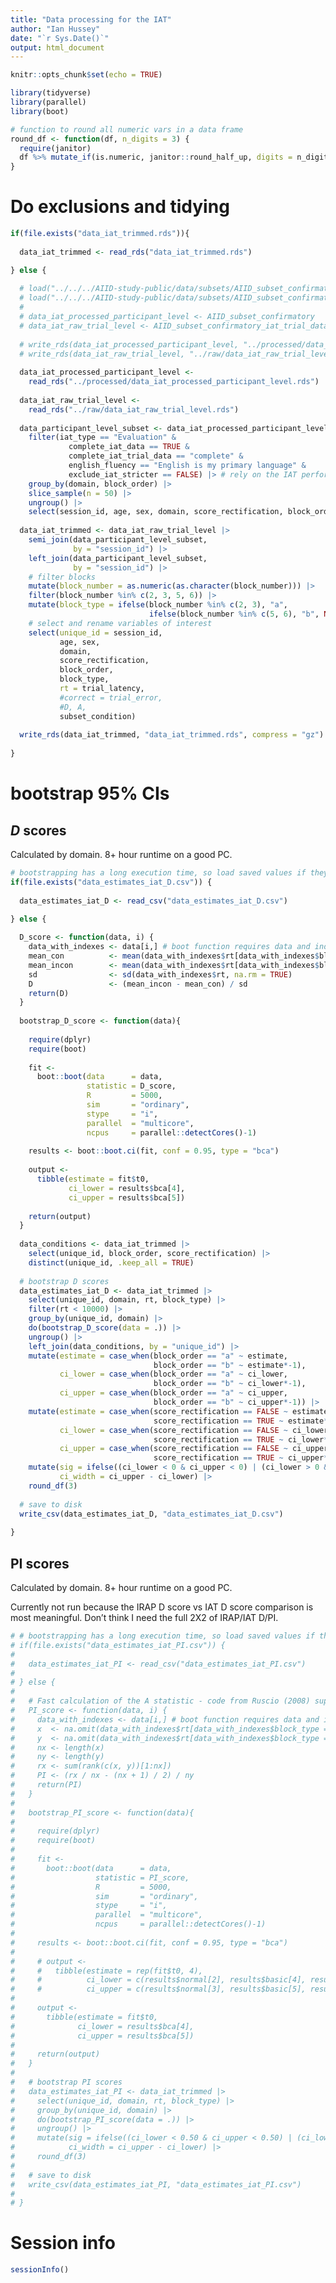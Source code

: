 ```yaml
---
title: "Data processing for the IAT"
author: "Ian Hussey"
date: "`r Sys.Date()`"
output: html_document
---
```


```r

knitr::opts_chunk$set(echo = TRUE)

```

```r

library(tidyverse)
library(parallel)
library(boot)

# function to round all numeric vars in a data frame
round_df <- function(df, n_digits = 3) {
  require(janitor)
  df %>% mutate_if(is.numeric, janitor::round_half_up, digits = n_digits)
}

```

# Do exclusions and tidying

```r

if(file.exists("data_iat_trimmed.rds")){
  
  data_iat_trimmed <- read_rds("data_iat_trimmed.rds")

} else {
  
  # load("../../../AIID-study-public/data/subsets/AIID_subset_confirmatory.RData")
  # load("../../../AIID-study-public/data/subsets/AIID_subset_confirmatory_iat_trial_data.RData")
  # 
  # data_iat_processed_participant_level <- AIID_subset_confirmatory
  # data_iat_raw_trial_level <- AIID_subset_confirmatory_iat_trial_data
  
  # write_rds(data_iat_processed_participant_level, "../processed/data_iat_processed_participant_level.rds", compress = "gz")
  # write_rds(data_iat_raw_trial_level, "../raw/data_iat_raw_trial_level.rds", compress = "xz")
  
  data_iat_processed_participant_level <- 
    read_rds("../processed/data_iat_processed_participant_level.rds")
  
  data_iat_raw_trial_level <- 
    read_rds("../raw/data_iat_raw_trial_level.rds")
  
  data_participant_level_subset <- data_iat_processed_participant_level |>
    filter(iat_type == "Evaluation" &
             complete_iat_data == TRUE &
             complete_iat_trial_data == "complete" &
             english_fluency == "English is my primary language" &
             exclude_iat_stricter == FALSE) |> # rely on the IAT performance exclusions already implemented in the AIID dataset
    group_by(domain, block_order) |>
    slice_sample(n = 50) |> 
    ungroup() |>
    select(session_id, age, sex, domain, score_rectification, block_order, D, A)
  
  data_iat_trimmed <- data_iat_raw_trial_level |>
    semi_join(data_participant_level_subset, 
              by = "session_id") |>
    left_join(data_participant_level_subset, 
              by = "session_id") |>
    # filter blocks
    mutate(block_number = as.numeric(as.character(block_number))) |>
    filter(block_number %in% c(2, 3, 5, 6)) |>
    mutate(block_type = ifelse(block_number %in% c(2, 3), "a",
                               ifelse(block_number %in% c(5, 6), "b", NA))) |>
    # select and rename variables of interest
    select(unique_id = session_id,
           age, sex, 
           domain, 
           score_rectification,
           block_order, 
           block_type, 
           rt = trial_latency, 
           #correct = trial_error,  
           #D, A,
           subset_condition)
  
  write_rds(data_iat_trimmed, "data_iat_trimmed.rds", compress = "gz")
  
}

```

# bootstrap 95% CIs

## *D* scores

Calculated by domain. 8+ hour runtime on a good PC.

```r

# bootstrapping has a long execution time, so load saved values if they've already been calculated
if(file.exists("data_estimates_iat_D.csv")) {
  
  data_estimates_iat_D <- read_csv("data_estimates_iat_D.csv")

} else {
  
  D_score <- function(data, i) {
    data_with_indexes <- data[i,] # boot function requires data and index
    mean_con          <- mean(data_with_indexes$rt[data_with_indexes$block_type == "a"], na.rm = TRUE)
    mean_incon        <- mean(data_with_indexes$rt[data_with_indexes$block_type == "b"], na.rm = TRUE)
    sd                <- sd(data_with_indexes$rt, na.rm = TRUE)
    D                 <- (mean_incon - mean_con) / sd
    return(D)
  }
  
  bootstrap_D_score <- function(data){
    
    require(dplyr)
    require(boot)
    
    fit <- 
      boot::boot(data      = data, 
                 statistic = D_score, 
                 R         = 5000, 
                 sim       = "ordinary", 
                 stype     = "i",
                 parallel  = "multicore", 
                 ncpus     = parallel::detectCores()-1)
    
    results <- boot::boot.ci(fit, conf = 0.95, type = "bca")
    
    output <- 
      tibble(estimate = fit$t0,
             ci_lower = results$bca[4],
             ci_upper = results$bca[5])
    
    return(output)
  }
  
  data_conditions <- data_iat_trimmed |>
    select(unique_id, block_order, score_rectification) |>
    distinct(unique_id, .keep_all = TRUE)
  
  # bootstrap D scores 
  data_estimates_iat_D <- data_iat_trimmed |>
    select(unique_id, domain, rt, block_type) |>
    filter(rt < 10000) |>
    group_by(unique_id, domain) |>
    do(bootstrap_D_score(data = .)) |>
    ungroup() |>
    left_join(data_conditions, by = "unique_id") |>
    mutate(estimate = case_when(block_order == "a" ~ estimate,
                                block_order == "b" ~ estimate*-1),
           ci_lower = case_when(block_order == "a" ~ ci_lower,
                                block_order == "b" ~ ci_lower*-1),
           ci_upper = case_when(block_order == "a" ~ ci_upper,
                                block_order == "b" ~ ci_upper*-1)) |>
    mutate(estimate = case_when(score_rectification == FALSE ~ estimate,
                                score_rectification == TRUE ~ estimate*-1),
           ci_lower = case_when(score_rectification == FALSE ~ ci_lower,
                                score_rectification == TRUE ~ ci_lower*-1),
           ci_upper = case_when(score_rectification == FALSE ~ ci_upper,
                                score_rectification == TRUE ~ ci_upper*-1)) |>
    mutate(sig = ifelse((ci_lower < 0 & ci_upper < 0) | (ci_lower > 0 & ci_upper > 0), TRUE, FALSE),
           ci_width = ci_upper - ci_lower) |>
    round_df(3)
  
  # save to disk
  write_csv(data_estimates_iat_D, "data_estimates_iat_D.csv")
  
}

```

## PI scores 

Calculated by domain. 8+ hour runtime on a good PC.

Currently not run because the IRAP D score vs IAT D score comparison is most meaningful. Don't think I need the full 2X2 of IRAP/IAT D/PI.

```r

# # bootstrapping has a long execution time, so load saved values if they've already been calculated
# if(file.exists("data_estimates_iat_PI.csv")) {
#   
#   data_estimates_iat_PI <- read_csv("data_estimates_iat_PI.csv")
#   
# } else {
#   
#   # Fast calculation of the A statistic - code from Ruscio (2008) supplementary materials
#   PI_score <- function(data, i) {
#     data_with_indexes <- data[i,] # boot function requires data and index
#     x  <- na.omit(data_with_indexes$rt[data_with_indexes$block_type == "b"])
#     y  <- na.omit(data_with_indexes$rt[data_with_indexes$block_type == "a"])
#     nx <- length(x)
#     ny <- length(y)
#     rx <- sum(rank(c(x, y))[1:nx])
#     PI <- (rx / nx - (nx + 1) / 2) / ny
#     return(PI)
#   }
#   
#   bootstrap_PI_score <- function(data){
#     
#     require(dplyr)
#     require(boot)
#     
#     fit <- 
#       boot::boot(data      = data, 
#                  statistic = PI_score, 
#                  R         = 5000, 
#                  sim       = "ordinary", 
#                  stype     = "i",
#                  parallel  = "multicore", 
#                  ncpus     = parallel::detectCores()-1)
#     
#     results <- boot::boot.ci(fit, conf = 0.95, type = "bca")
#     
#     # output <- 
#     #   tibble(estimate = rep(fit$t0, 4),
#     #          ci_lower = c(results$normal[2], results$basic[4], results$percent[4], results$bca[4]),
#     #          ci_upper = c(results$normal[3], results$basic[5], results$percent[5], results$bca[5]))
#     
#     output <- 
#       tibble(estimate = fit$t0,
#              ci_lower = results$bca[4],
#              ci_upper = results$bca[5])
#     
#     return(output)
#   }
#   
#   # bootstrap PI scores 
#   data_estimates_iat_PI <- data_iat_trimmed |>
#     select(unique_id, domain, rt, block_type) |>
#     group_by(unique_id, domain) |>
#     do(bootstrap_PI_score(data = .)) |>
#     ungroup() |>
#     mutate(sig = ifelse((ci_lower < 0.50 & ci_upper < 0.50) | (ci_lower > 0.50 & ci_upper > 0.50), TRUE, FALSE),
#            ci_width = ci_upper - ci_lower) |>
#     round_df(3)
#   
#   # save to disk
#   write_csv(data_estimates_iat_PI, "data_estimates_iat_PI.csv")
#   
# }

```

# Session info

```r

sessionInfo()

```


